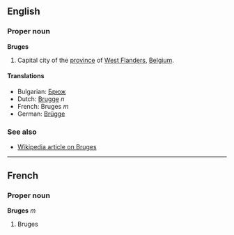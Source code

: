 ==English==
===Proper noun===
'''Bruges'''

#Capital city of the [[province]] of [[West Flanders]], [[Belgium]].

====Translations====
*Bulgarian: [[Брюж]]
*Dutch: [[Brugge]] ''n''
*French: Bruges ''m''
*German: [[Brügge]]

===See also===
*[[en:Bruges|Wikipedia article on Bruges]]

----

==French==

===Proper noun===
'''Bruges''' ''m''

#Bruges